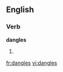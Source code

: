 ==English==
===Verb===
'''dangles'''
# {{third-person singular of|[[dangle]]}}

[[fr:dangles]]
[[vi:dangles]]